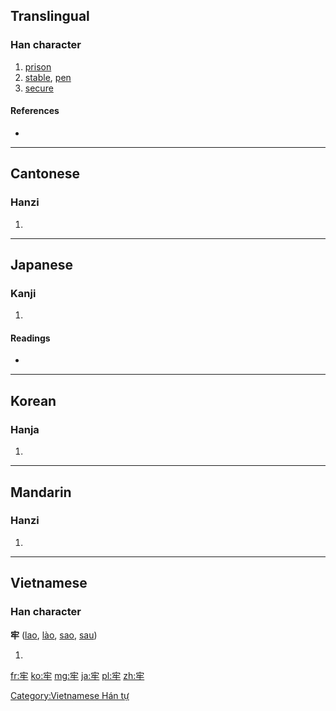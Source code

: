{{also|牢}}
==Translingual==

===Han character===
{{Han char|rn=93|rad=牛|as=03|sn=7|four=3050<sub>2</sub>|canj=十竹手 (JHQ)}}

# [[prison]]
# [[stable]], [[pen]]
# [[secure]]

====References====
* {{Han ref|kx=0698.010|dkj=19934|dj=1110.020|hdz=31802.060|uh=7262|ud=29282|bh=A863|bd=43107}}

----

==Cantonese==

===Hanzi===
{{yue-hanzi|jyut=|y=lou4}}

# {{defn|lang=yue|sort=牛03}}

----

==Japanese==

===Kanji===
{{ja-kanji|grade=|rs=牛03}}

# {{defn|lang=ja|sort=牛03}}

====Readings====
* {{ja-readings|on=[[ろう]] (rō)|kun=[[ひとや]] (hitoya), [[かたい]] (katai)}}

----

==Korean==

===Hanja===
{{ko-hanja|hangeul=뢰>뇌, 로>노|eumhun=|rv=roe>noe, ro>no|mr=roe>noe, ro>no|y=loy>noy, lo>no}}

# {{defn|lang=ko|sort=牛03}}

----

==Mandarin==

===Hanzi===
{{cmn-hanzi|pin=[[láo]] ([[lao2]])|wg=lao<sup>2</sup>}}

# {{defn|lang=cmn|sort=牛03}}

----

==Vietnamese==

===Han character===
'''牢''' ([[lao]], [[lào]], [[sao]], [[sau]])

# {{defn|lang=vi}}

[[Category:Vietnamese Hán tự]]

[[fr:牢]]
[[ko:牢]]
[[mg:牢]]
[[ja:牢]]
[[pl:牢]]
[[zh:牢]]